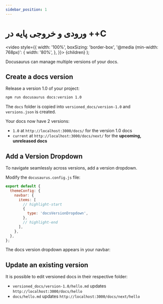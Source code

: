 ```yaml
---
sidebar_position: 1
---
```


# ورودی و خروجی پایه در ++C

  <video style={{ 
    width: '100%',
    boxSizing: 'border-box',
    '@media (min-width: 768px)': {
      width: '80%',
    },
     }}>
    {children}
  </video>
);

<VideoContainer controls>
  <source src="https://ramtung.ir/ap/01-CPPBasics/1-BasicIO.mp4"/>
</VideoContainer>

Docusaurus can manage multiple versions of your docs.

## Create a docs version

Release a version 1.0 of your project:

```bash
npm run docusaurus docs:version 1.0
```



The `docs` folder is copied into `versioned_docs/version-1.0` and `versions.json` is created.

Your docs now have 2 versions:

- `1.0` at `http://localhost:3000/docs/` for the version 1.0 docs
- `current` at `http://localhost:3000/docs/next/` for the **upcoming, unreleased docs**

## Add a Version Dropdown

To navigate seamlessly across versions, add a version dropdown.

Modify the `docusaurus.config.js` file:

```js title="docusaurus.config.js"
export default {
  themeConfig: {
    navbar: {
      items: [
        // highlight-start
        {
          type: 'docsVersionDropdown',
        },
        // highlight-end
      ],
    },
  },
};
```

The docs version dropdown appears in your navbar:

## Update an existing version

It is possible to edit versioned docs in their respective folder:

- `versioned_docs/version-1.0/hello.md` updates `http://localhost:3000/docs/hello`
- `docs/hello.md` updates `http://localhost:3000/docs/next/hello`
